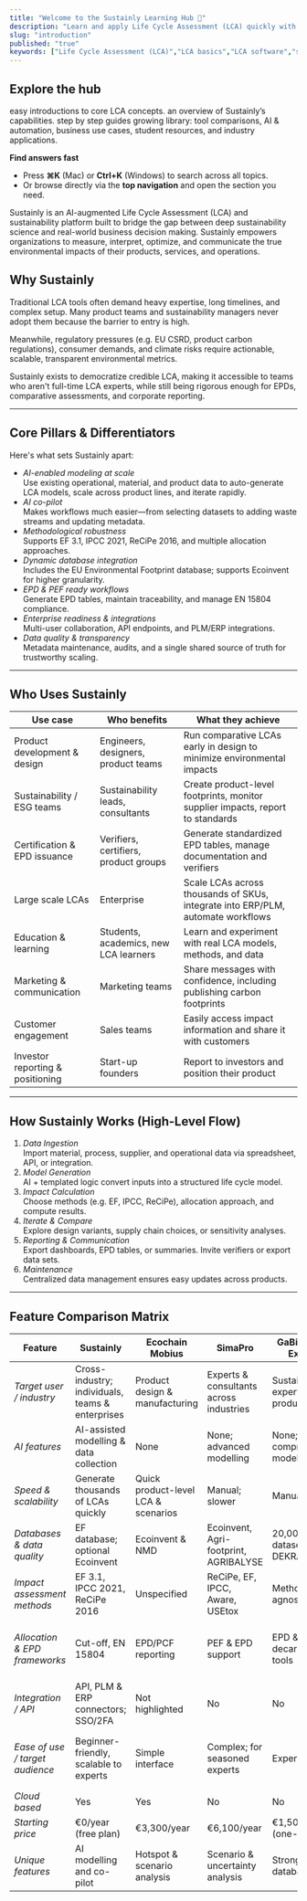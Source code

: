 ```yaml
---
title: "Welcome to the Sustainly Learning Hub 📘"
description: "Learn and apply Life Cycle Assessment (LCA) quickly with Sustainly. Use the top navigation  to explore key sections."
slug: "introduction"
published: "true"
keywords: ["Life Cycle Assessment (LCA)","LCA basics","LCA software","sustainability learning"]
---
```


## Explore the hub

<Card title="LCA Introduction" icon="sparkles" color="#ffffff" horizontal href="https://learn.sustainly.ai/2.LCA-Guideline/introduction">
  easy introductions to core LCA concepts.
</Card>

<Card title="Features" icon="fire" color="#ffffff" horizontal href="https://learn.sustainly.ai/3.Features/Features">
  an overview of Sustainly’s capabilities.
</Card>

<Card title="Tutorials" icon="lightbulb" color="#ffffff" horizontal href="https://learn.sustainly.ai/4.Tutorials/3.simple-example">
  step by step guides
</Card>

<Card title="Articles" icon="book" color="#ffffff" horizontal href="https://learn.sustainly.ai/5.Articles/lca-comparison/1.introduction">
  growing library: tool comparisons, AI & automation, business use cases, student resources, and industry applications.
</Card>

**Find answers fast**

- Press **⌘K** (Mac) or **Ctrl+K** (Windows) to search across all topics.
- Or browse directly via the **top navigation** and open the section you need.

Sustainly is an AI-augmented Life Cycle Assessment (LCA) and sustainability platform built to bridge the gap between deep sustainability science and real-world business decision making. Sustainly empowers organizations to measure, interpret, optimize, and communicate the true environmental impacts of their products, services, and operations.

## Why Sustainly

Traditional LCA tools often demand heavy expertise, long timelines, and complex setup. Many product teams and sustainability managers never adopt them because the barrier to entry is high.

Meanwhile, regulatory pressures (e.g. EU CSRD, product carbon regulations), consumer demands, and climate risks require actionable, scalable, transparent environmental metrics.

Sustainly exists to democratize credible LCA, making it accessible to teams who aren't full-time LCA experts, while still being rigorous enough for EPDs, comparative assessments, and corporate reporting.

---

## Core Pillars & Differentiators

Here's what sets Sustainly apart:

- _AI-enabled modeling at scale_\
  Use existing operational, material, and product data to auto-generate LCA models, scale across product lines, and iterate rapidly.
- _AI co-pilot_\
  Makes workflows much easier—from selecting datasets to adding waste streams and updating metadata.
- _Methodological robustness_\
  Supports EF 3.1, IPCC 2021, ReCiPe 2016, and multiple allocation approaches.
- _Dynamic database integration_\
  Includes the EU Environmental Footprint database; supports Ecoinvent for higher granularity.
- _EPD & PEF ready workflows_\
  Generate EPD tables, maintain traceability, and manage EN 15804 compliance.
- _Enterprise readiness & integrations_\
  Multi-user collaboration, API endpoints, and PLM/ERP integrations.
- _Data quality & transparency_\
  Metadata maintenance, audits, and a single shared source of truth for trustworthy scaling.

---

## Who Uses Sustainly

| Use case                         | Who benefits                          | What they achieve                                                               |
| -------------------------------- | ------------------------------------- | ------------------------------------------------------------------------------- |
| Product development & design     | Engineers, designers, product teams   | Run comparative LCAs early in design to minimize environmental impacts          |
| Sustainability / ESG teams       | Sustainability leads, consultants     | Create product-level footprints, monitor supplier impacts, report to standards  |
| Certification & EPD issuance     | Verifiers, certifiers, product groups | Generate standardized EPD tables, manage documentation and verifiers            |
| Large scale LCAs                 | Enterprise                            | Scale LCAs across thousands of SKUs, integrate into ERP/PLM, automate workflows |
| Education & learning             | Students, academics, new LCA learners | Learn and experiment with real LCA models, methods, and data                    |
| Marketing & communication        | Marketing teams                       | Share messages with confidence, including publishing carbon footprints          |
| Customer engagement              | Sales teams                           | Easily access impact information and share it with customers                    |
| Investor reporting & positioning | Start-up founders                     | Report to investors and position their product                                  |

---

## How Sustainly Works (High-Level Flow)

1. _Data Ingestion_\
   Import material, process, supplier, and operational data via spreadsheet, API, or integration.
2. _Model Generation_\
   AI + templated logic convert inputs into a structured life cycle model.
3. _Impact Calculation_\
   Choose methods (e.g. EF, IPCC, ReCiPe), allocation approach, and compute results.
4. _Iterate & Compare_\
   Explore design variants, supply chain choices, or sensitivity analyses.
5. _Reporting & Communication_\
   Export dashboards, EPD tables, or summaries. Invite verifiers or export data sets.
6. _Maintenance_\
   Centralized data management ensures easy updates across products.

---

## Feature Comparison Matrix

| Feature                         | Sustainly                                        | Ecochain Mobius                     | SimaPro                                 | GaBi (LCA for Experts)                 | Earthster                                  | One Click LCA                                 |
| ------------------------------- | ------------------------------------------------ | ----------------------------------- | --------------------------------------- | -------------------------------------- | ------------------------------------------ | --------------------------------------------- |
| _Target user / industry_        | Cross-industry; individuals, teams & enterprises | Product design & manufacturing      | Experts & consultants across industries | Sustainability experts & product teams | All products; supply chain & manufacturing | Construction & infrastructure professionals   |
| _AI features_                   | AI-assisted modelling & data collection          | None                                | None; advanced modelling                | None; comprehensive modelling          | No AI; real-time & parameter-based LCA     | AI mapping & data integration                 |
| _Speed & scalability_           | Generate thousands of LCAs quickly               | Quick product-level LCA & scenarios | Manual; slower                          | Manual; slower                         | Fast & scalable                            | Generate design scenarios quickly             |
| _Databases & data quality_      | EF database; optional Ecoinvent                  | Ecoinvent & NMD                     | Ecoinvent, Agri-footprint, AGRIBALYSE   | 20,000+ datasets; DEKRA-verified       | Ecoinvent, USEEIO, user-shared             | Ecoinvent, EPDs, more                         |
| _Impact assessment methods_     | EF 3.1, IPCC 2021, ReCiPe 2016                   | Unspecified                         | ReCiPe, EF, IPCC, Aware, USEtox         | Method agnostic                        | ReCiPe 2016, EF 3.1, TRACI, IPCC 2021      | EN15804                                       |
| _Allocation & EPD frameworks_   | Cut-off, EN 15804                                | EPD/PCF reporting                   | PEF & EPD support                       | EPD & decarbonization tools            | ISO compliance; simulations                | 80+ certification compliance; automated EPD   |
| _Integration / API_             | API, PLM & ERP connectors; SSO/2FA               | Not highlighted                     | No                                      | No                                     | API integration & no-code uploads          | BIM & tool integrations                       |
| _Ease of use / target audience_ | Beginner-friendly, scalable to experts           | Simple interface                    | Complex; for seasoned experts           | Expert users                           | User-friendly; intuitive                   | For experienced practitioners in construction |
| _Cloud based_                   | Yes                                              | Yes                                 | No                                      | No                                     | Yes                                        | Yes                                           |
| _Starting price_                | €0/year (free plan)                              | €3,300/year                         | €6,100/year                             | €1,500/year (one-time)                 | €2,880/year                                | On request                                    |
| _Unique features_               | AI modelling and co-pilot                        | Hotspot & scenario analysis         | Scenario & uncertainty analysis         | Strong industry databases              | Supplier/BOM uploads; collaborative        | AI verifies & suggests improvements           |